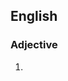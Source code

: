 ==English==
===Adjective===
{{en-adj|pos=[[summer]]-[[like]]}}

# {{alternative spelling of|summerlike}}